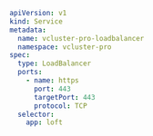 ```yaml
apiVersion: v1
kind: Service
metadata:
  name: vcluster-pro-loadbalancer
  namespace: vcluster-pro
spec:
  type: LoadBalancer
  ports:
    - name: https
      port: 443
      targetPort: 443
      protocol: TCP
  selector:
    app: loft
```
